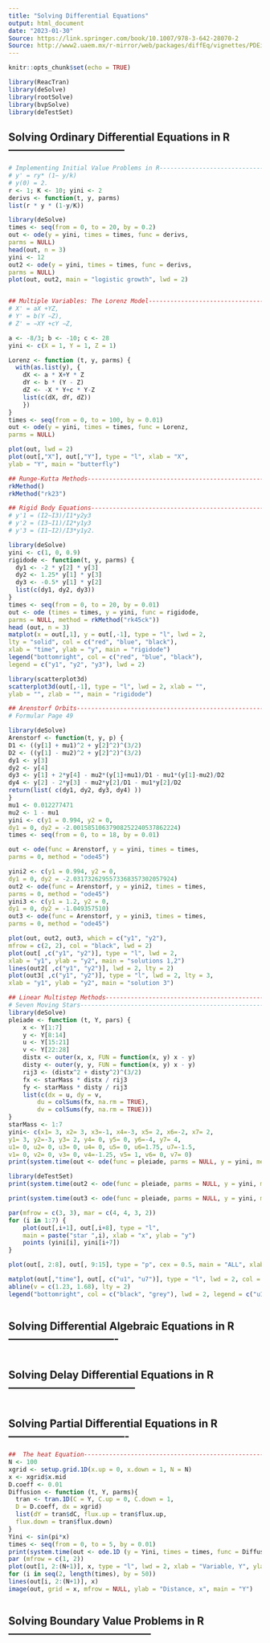 ```yaml
---
title: "Solving Differential Equations"
output: html_document
date: "2023-01-30"
Source: https://link.springer.com/book/10.1007/978-3-642-28070-2
Source: http://www2.uaem.mx/r-mirror/web/packages/diffEq/vignettes/PDEinR.pdf
---
```


```r
knitr::opts_chunk$set(echo = TRUE)
```

```r
library(ReacTran)
library(deSolve) 
library(rootSolve) 
library(bvpSolve)
library(deTestSet)
```


## Solving Ordinary Differential Equations in R---------------------------------
```r
# Implementing Initial Value Problems in R--------------------------------------
# y' = ry* (1− y/k)
# y(0) = 2.
r <- 1; K <- 10; yini <- 2
derivs <- function(t, y, parms)
list(r * y * (1-y/K))

library(deSolve)
times <- seq(from = 0, to = 20, by = 0.2)
out <- ode(y = yini, times = times, func = derivs,
parms = NULL)
head(out, n = 3)
yini <- 12
out2 <- ode(y = yini, times = times, func = derivs,
parms = NULL)
plot(out, out2, main = "logistic growth", lwd = 2)


## Multiple Variables: The Lorenz Model-----------------------------------------
# X' = aX +YZ,
# Y' = b(Y −Z),
# Z' = −XY +cY −Z,

a <- -8/3; b <- -10; c <- 28
yini <- c(X = 1, Y = 1, Z = 1)

Lorenz <- function (t, y, parms) {
  with(as.list(y), {
    dX <- a * X+Y * Z
    dY <- b * (Y - Z)
    dZ <- -X * Y+c * Y-Z
    list(c(dX, dY, dZ)) 
    })
}
times <- seq(from = 0, to = 100, by = 0.01)
out <- ode(y = yini, times = times, func = Lorenz,
parms = NULL)

plot(out, lwd = 2)
plot(out[,"X"], out[,"Y"], type = "l", xlab = "X",
ylab = "Y", main = "butterfly")

## Runge-Kutta Methods----------------------------------------------------------
rkMethod()
rkMethod("rk23")

## Rigid Body Equations---------------------------------------------------------
# y'1 = (I2−I3)/I1*y2y3
# y'2 = (I3−I1)/I2*y1y3
# y'3 = (I1−I2)/I3*y1y2.

library(deSolve)
yini <- c(1, 0, 0.9)
rigidode <- function(t, y, parms) {
  dy1 <- -2 * y[2] * y[3]
  dy2 <- 1.25* y[1] * y[3]
  dy3 <- -0.5* y[1] * y[2]
  list(c(dy1, dy2, dy3))
}
times <- seq(from = 0, to = 20, by = 0.01)
out <- ode (times = times, y = yini, func = rigidode,
parms = NULL, method = rkMethod("rk45ck"))
head (out, n = 3)
matplot(x = out[,1], y = out[,-1], type = "l", lwd = 2,
lty = "solid", col = c("red", "blue", "black"),
xlab = "time", ylab = "y", main = "rigidode")
legend("bottomright", col = c("red", "blue", "black"),
legend = c("y1", "y2", "y3"), lwd = 2)

library(scatterplot3d)
scatterplot3d(out[,-1], type = "l", lwd = 2, xlab = "",
ylab = "", zlab = "", main = "rigidode")

## Arenstorf Orbits-------------------------------------------------------------
# Formular Page 49

library(deSolve)
Arenstorf <- function(t, y, p) {
D1 <- ((y[1] + mu1)^2 + y[2]^2)^(3/2)
D2 <- ((y[1] - mu2)^2 + y[2]^2)^(3/2)
dy1 <- y[3]
dy2 <- y[4]
dy3 <- y[1] + 2*y[4] - mu2*(y[1]+mu1)/D1 - mu1*(y[1]-mu2)/D2
dy4 <- y[2] - 2*y[3] - mu2*y[2]/D1 - mu1*y[2]/D2
return(list( c(dy1, dy2, dy3, dy4) ))
}
mu1 <- 0.012277471
mu2 <- 1 - mu1
yini <- c(y1 = 0.994, y2 = 0,
dy1 = 0, dy2 = -2.00158510637908252240537862224)
times <- seq(from = 0, to = 18, by = 0.01)

out <- ode(func = Arenstorf, y = yini, times = times,
parms = 0, method = "ode45")

yini2 <- c(y1 = 0.994, y2 = 0,
dy1 = 0, dy2 = -2.0317326295573368357302057924)
out2 <- ode(func = Arenstorf, y = yini2, times = times,
parms = 0, method = "ode45")
yini3 <- c(y1 = 1.2, y2 = 0,
dy1 = 0, dy2 = -1.049357510)
out3 <- ode(func = Arenstorf, y = yini3, times = times,
parms = 0, method = "ode45")

plot(out, out2, out3, which = c("y1", "y2"),
mfrow = c(2, 2), col = "black", lwd = 2)
plot(out[ ,c("y1", "y2")], type = "l", lwd = 2,
xlab = "y1", ylab = "y2", main = "solutions 1,2")
lines(out2[ ,c("y1", "y2")], lwd = 2, lty = 2)
plot(out3[ ,c("y1", "y2")], type = "l", lwd = 2, lty = 3,
xlab = "y1", ylab = "y2", main = "solution 3")

## Linear Multistep Methods-----------------------------------------------------
# Seven Moving Stars------------------------------------------------------------
library(deSolve)
pleiade <- function (t, Y, pars) {
    x <- Y[1:7]
    y <- Y[8:14]
    u <- Y[15:21]
    v <- Y[22:28]
    distx <- outer(x, x, FUN = function(x, y) x - y)
    disty <- outer(y, y, FUN = function(x, y) x - y)
    rij3 <- (distx^2 + disty^2)^(3/2)
    fx <- starMass * distx / rij3
    fy <- starMass * disty / rij3
    list(c(dx = u, dy = v,
        du = colSums(fx, na.rm = TRUE),
        dv = colSums(fy, na.rm = TRUE)))
}
starMass <- 1:7
yini<- c(x1= 3, x2= 3, x3=-1, x4=-3, x5= 2, x6=-2, x7= 2,
y1= 3, y2=-3, y3= 2, y4= 0, y5= 0, y6=-4, y7= 4,
u1= 0, u2= 0, u3= 0, u4= 0, u5= 0, u6=1.75, u7=-1.5,
v1= 0, v2= 0, v3= 0, v4=-1.25, v5= 1, v6= 0, v7= 0)
print(system.time(out <- ode(func = pleiade, parms = NULL, y = yini, method = "adams", times = seq(0, 3, 0.01))))

library(deTestSet)
print(system.time(out2 <- ode(func = pleiade, parms = NULL, y = yini, method = bimd, times = seq(0, 3, 0.01))))

print(system.time(out3 <- ode(func = pleiade, parms = NULL, y = yini, method = mebdfi, times = seq(0, 3, 0.01))))

par(mfrow = c(3, 3), mar = c(4, 4, 3, 2))
for (i in 1:7) {
    plot(out[,i+1], out[,i+8], type = "l",
    main = paste("star ",i), xlab = "x", ylab = "y")
    points (yini[i], yini[i+7])
}

plot(out[, 2:8], out[, 9:15], type = "p", cex = 0.5, main = "ALL", xlab = "x", ylab = "y") text(yini[1:7], yini[8:14], 1:7)

matplot(out[,"time"], out[, c("u1", "u7")], type = "l", lwd = 2, col = c("black", "grey"), lty = 1, xlab = "time", ylab = "velocity", main = "stars 1, 7")
abline(v = c(1.23, 1.68), lty = 2)
legend("bottomright", col = c("black", "grey"), lwd = 2, legend = c("u1", "u7"))



```

##  Solving Differential Algebraic Equations in R-------------------------------
```r



```

## Solving Delay Differential Equations in R------------------------------------
```r



```

## Solving Partial Differential Equations in R----------------------------------
```r

##  The heat Equation-----------------------------------------------------------
N <- 100
xgrid <- setup.grid.1D(x.up = 0, x.down = 1, N = N)
x <- xgrid$x.mid
D.coeff <- 0.01
Diffusion <- function (t, Y, parms){
  tran <- tran.1D(C = Y, C.up = 0, C.down = 1,
  D = D.coeff, dx = xgrid)
  list(dY = tran$dC, flux.up = tran$flux.up,
  flux.down = tran$flux.down)
}
Yini <- sin(pi*x)
times <- seq(from = 0, to = 5, by = 0.01)
print(system.time(out <- ode.1D (y = Yini, times = times, func = Diffusion, parms = NULL, dimens = N)))
par (mfrow = c(1, 2))
plot(out[1, 2:(N+1)], x, type = "l", lwd = 2, xlab = "Variable, Y", ylab = "Distance, x")
for (i in seq(2, length(times), by = 50))
lines(out[i, 2:(N+1)], x)
image(out, grid = x, mfrow = NULL, ylab = "Distance, x", main = "Y")



```

## Solving Boundary Value Problems in R-----------------------------------------
```r



```
